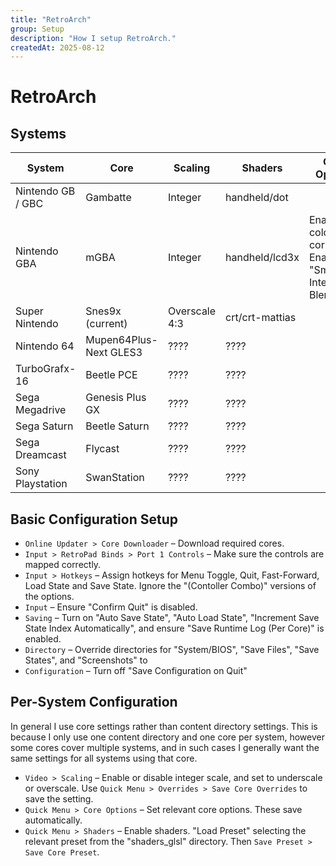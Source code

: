 ```yaml
---
title: "RetroArch"
group: Setup
description: "How I setup RetroArch."
createdAt: 2025-08-12
---
```


# RetroArch

## Systems

| System            | Core                   | Scaling       | Shaders         | Core Options                                                 |
| ----------------- | ---------------------- | ------------- | --------------- | ------------------------------------------------------------ |
| Nintendo GB / GBC | Gambatte               | Integer       | handheld/dot    |                                                              |
| Nintendo GBA      | mGBA                   | Integer       | handheld/lcd3x  | Enable colour correction, Enable "Smart" Interframe Blending |
| Super Nintendo    | Snes9x (current)       | Overscale 4:3 | crt/crt-mattias |                                                              |
| Nintendo 64       | Mupen64Plus-Next GLES3 | ????          | ????            |                                                              |
| TurboGrafx-16     | Beetle PCE             | ????          | ????            |                                                              |
| Sega Megadrive    | Genesis Plus GX        | ????          | ????            |                                                              |
| Sega Saturn       | Beetle Saturn          | ????          | ????            |                                                              |
| Sega Dreamcast    | Flycast                | ????          | ????            |                                                              |
| Sony Playstation  | SwanStation            | ????          | ????            |                                                              |

## Basic Configuration Setup

- `Online Updater > Core Downloader` – Download required cores.
- `Input > RetroPad Binds > Port 1 Controls` – Make sure the controls are mapped correctly.
- `Input > Hotkeys` – Assign hotkeys for Menu Toggle, Quit, Fast-Forward, Load State and Save State. Ignore the "(Contoller Combo)" versions of the options.
- `Input` – Ensure "Confirm Quit" is disabled.
- `Saving` – Turn on "Auto Save State", "Auto Load State", "Increment Save State Index Automatically", and ensure "Save Runtime Log (Per Core)" is enabled.
- `Directory` – Override directories for "System/BIOS", "Save Files", "Save States", and "Screenshots" to
- `Configuration` – Turn off "Save Configuration on Quit"

## Per-System Configuration

In general I use core settings rather than content directory settings. This is because I only use one content directory and one core per system,
however some cores cover multiple systems, and in such cases I generally want the same settings for all systems using that core.

- `Video > Scaling` – Enable or disable integer scale, and set to underscale or overscale. Use `Quick Menu > Overrides > Save Core Overrides` to save the setting.
- `Quick Menu > Core Options` – Set relevant core options. These save automatically.
- `Quick Menu > Shaders` – Enable shaders. "Load Preset" selecting the relevant preset from the "shaders_glsl" directory. Then `Save Preset > Save Core Preset`.
